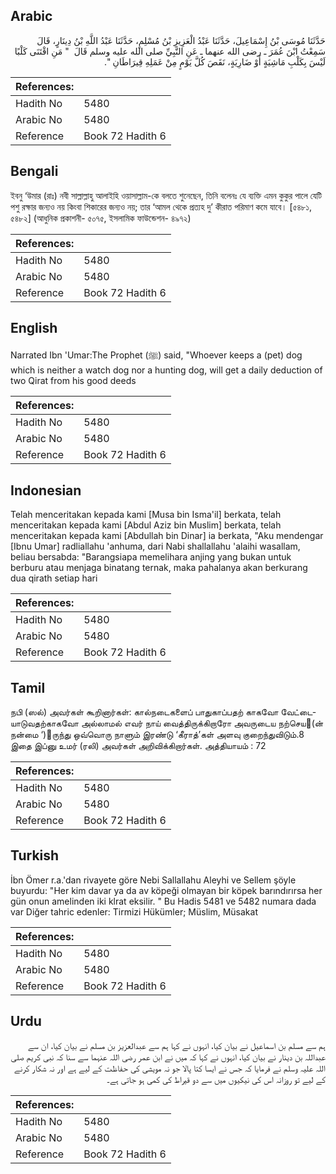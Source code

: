 ## Arabic


<div dir="rtl" lang="ar" style={{fontSize:'larger',backgroundColor:'#f8f9fa',padding:20}}>
حَدَّثَنَا مُوسَى بْنُ إِسْمَاعِيلَ، حَدَّثَنَا عَبْدُ الْعَزِيزِ بْنُ مُسْلِمٍ، حَدَّثَنَا عَبْدُ اللَّهِ بْنُ دِينَارٍ، قَالَ سَمِعْتُ ابْنَ عُمَرَ ـ رضى الله عنهما ـ عَنِ النَّبِيِّ صلى الله عليه وسلم قَالَ ‏ "‏ مَنِ اقْتَنَى كَلْبًا لَيْسَ بِكَلْبِ مَاشِيَةٍ أَوْ ضَارِيَةٍ، نَقَصَ كُلَّ يَوْمٍ مِنْ عَمَلِهِ قِيرَاطَانِ ‏"‏‏.‏
</div>
<div style={{backgroundColor:'#f8f9fa',padding:20, marginBottom: 10}}><table> <thead> <tr> <th>References:</th> <th></th> </tr> </thead> <tbody><tr><td>Hadith No</td><td>5480</td></tr><tr><td>Arabic No</td><td>5480</td></tr><tr><td>Reference</td><td>Book 72 Hadith 6</td></tr></tbody></table></div>

## Bengali


<div dir="ltr" lang="bn" style={{fontSize:'larger',backgroundColor:'#f8f9fa',padding:20}}>
ইবনু ‘উমার (রাঃ) নবী সাল্লাল্লাহু আলাইহি ওয়াসাল্লাম-কে বলতে শুনেছেন, তিনি বলেনঃ যে ব্যক্তি এমন কুকুর পালে যেটি পশু রক্ষার জন্যও নয় কিংবা শিকারের জন্যও নয়; তার ‘আমল থেকে প্রত্যহ দু’ কীরাত পরিমাণ কমে যাবে। [৫৪৮১, ৫৪৮২] (আধুনিক প্রকাশনী- ৫০৭৫, ইসলামিক ফাউন্ডেশন- ৪৯৭২)
</div>
<div style={{backgroundColor:'#f8f9fa',padding:20, marginBottom: 10}}><table> <thead> <tr> <th>References:</th> <th></th> </tr> </thead> <tbody><tr><td>Hadith No</td><td>5480</td></tr><tr><td>Arabic No</td><td>5480</td></tr><tr><td>Reference</td><td>Book 72 Hadith 6</td></tr></tbody></table></div>

## English


<div dir="ltr" lang="en" style={{fontSize:'larger',backgroundColor:'#f8f9fa',padding:20}}>
Narrated Ibn 'Umar:The Prophet (ﷺ) said, "Whoever keeps a (pet) dog which is neither a watch dog nor a hunting dog, will get a daily deduction of two Qirat from his good deeds
</div>
<div style={{backgroundColor:'#f8f9fa',padding:20, marginBottom: 10}}><table> <thead> <tr> <th>References:</th> <th></th> </tr> </thead> <tbody><tr><td>Hadith No</td><td>5480</td></tr><tr><td>Arabic No</td><td>5480</td></tr><tr><td>Reference</td><td>Book 72 Hadith 6</td></tr></tbody></table></div>

## Indonesian


<div dir="ltr" lang="id" style={{fontSize:'larger',backgroundColor:'#f8f9fa',padding:20}}>
Telah menceritakan kepada kami [Musa bin Isma'il] berkata, telah menceritakan kepada kami [Abdul Aziz bin Muslim] berkata, telah menceritakan kepada kami [Abdullah bin Dinar] ia berkata, "Aku mendengar [Ibnu Umar] radliallahu 'anhuma, dari Nabi shallallahu 'alaihi wasallam, beliau bersabda: "Barangsiapa memelihara anjing yang bukan untuk berburu atau menjaga binatang ternak, maka pahalanya akan berkurang dua qirath setiap hari
</div>
<div style={{backgroundColor:'#f8f9fa',padding:20, marginBottom: 10}}><table> <thead> <tr> <th>References:</th> <th></th> </tr> </thead> <tbody><tr><td>Hadith No</td><td>5480</td></tr><tr><td>Arabic No</td><td>5480</td></tr><tr><td>Reference</td><td>Book 72 Hadith 6</td></tr></tbody></table></div>

## Tamil


<div dir="ltr" lang="ta" style={{fontSize:'larger',backgroundColor:'#f8f9fa',padding:20}}>
நபி (ஸல்) அவர்கள் கூறினார்கள்: கால்நடைகளைப் பாதுகாப்பதற் காகவோ வேட்டையாடுவதற்காகவோ அல்லாமல் எவர் நாய் வைத்திருக்கிறாரோ அவருடைய நற்செய(ன் நன்மை ‘)ருந்து ஒவ்வொரு நாளும் இரண்டு ‘கீராத்’கள் அளவு குறைந்துவிடும்.8 இதை இப்னு உமர் (ரலி) அவர்கள் அறிவிக்கிறார்கள். அத்தியாயம் : 72
</div>
<div style={{backgroundColor:'#f8f9fa',padding:20, marginBottom: 10}}><table> <thead> <tr> <th>References:</th> <th></th> </tr> </thead> <tbody><tr><td>Hadith No</td><td>5480</td></tr><tr><td>Arabic No</td><td>5480</td></tr><tr><td>Reference</td><td>Book 72 Hadith 6</td></tr></tbody></table></div>

## Turkish


<div dir="ltr" lang="tr" style={{fontSize:'larger',backgroundColor:'#f8f9fa',padding:20}}>
İbn Ömer r.a.'dan rivayete göre Nebi Sallallahu Aleyhi ve Sellem şöyle buyurdu: "Her kim davar ya da av köpeği olmayan bir köpek barındırırsa her gün onun amelinden iki klrat eksilir. " Bu Hadis 5481 ve 5482 numara dada var Diğer tahric edenler: Tirmizi Hükümler; Müslim, Müsakat
</div>
<div style={{backgroundColor:'#f8f9fa',padding:20, marginBottom: 10}}><table> <thead> <tr> <th>References:</th> <th></th> </tr> </thead> <tbody><tr><td>Hadith No</td><td>5480</td></tr><tr><td>Arabic No</td><td>5480</td></tr><tr><td>Reference</td><td>Book 72 Hadith 6</td></tr></tbody></table></div>

## Urdu


<div dir="rtl" lang="ur" style={{fontSize:'larger',backgroundColor:'#f8f9fa',padding:20}}>
ہم سے مسلم بن اسماعیل نے بیان کیا، انہوں نے کہا ہم سے عبدالعزیز بن مسلم نے بیان کیا، ان سے عبداللہ بن دینار نے بیان کیا، انہوں نے کہا کہ میں نے ابن عمر رضی اللہ عنہما سے سنا کہ نبی کریم صلی اللہ علیہ وسلم نے فرمایا کہ جس نے ایسا کتا پالا جو نہ مویشی کی حفاظت کے لیے ہے اور نہ شکار کرنے کے لیے تو روزانہ اس کی نیکیوں میں سے دو قیراط کی کمی ہو جاتی ہے۔
</div>
<div style={{backgroundColor:'#f8f9fa',padding:20, marginBottom: 10}}><table> <thead> <tr> <th>References:</th> <th></th> </tr> </thead> <tbody><tr><td>Hadith No</td><td>5480</td></tr><tr><td>Arabic No</td><td>5480</td></tr><tr><td>Reference</td><td>Book 72 Hadith 6</td></tr></tbody></table></div>